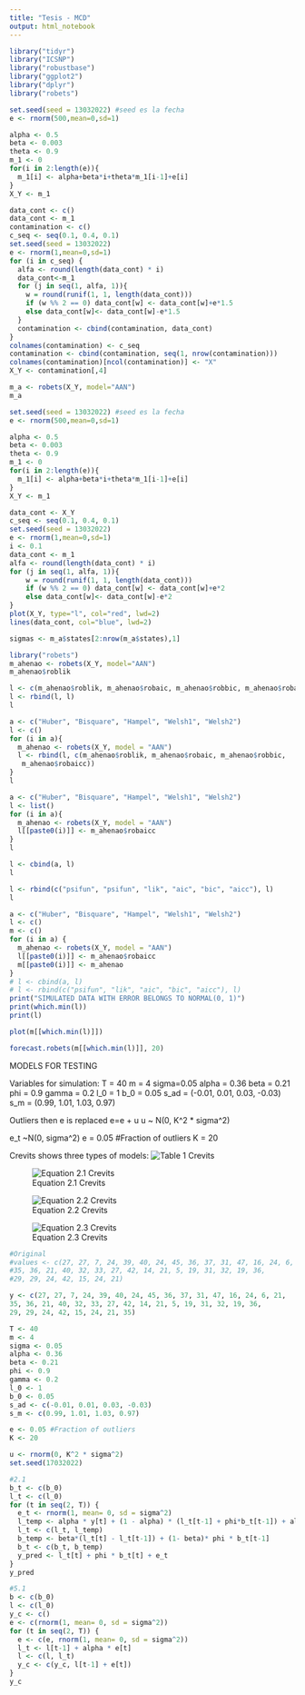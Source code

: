 ```yaml
---
title: "Tesis - MCD"
output: html_notebook
---
```


```r
library("tidyr")
library("ICSNP")
library("robustbase")
library("ggplot2")
library("dplyr")
library("robets")
```


```r
set.seed(seed = 13032022) #seed es la fecha
e <- rnorm(500,mean=0,sd=1)

alpha <- 0.5
beta <- 0.003
theta <- 0.9
m_1 <- 0
for(i in 2:length(e)){
  m_1[i] <- alpha+beta*i+theta*m_1[i-1]+e[i]
}
X_Y <- m_1
```



```r
data_cont <- c()
data_cont <- m_1
contamination <- c()
c_seq <- seq(0.1, 0.4, 0.1)
set.seed(seed = 13032022)
e <- rnorm(1,mean=0,sd=1)
for (i in c_seq) {
  alfa <- round(length(data_cont) * i)
  data_cont<-m_1
  for (j in seq(1, alfa, 1)){
    w = round(runif(1, 1, length(data_cont)))
    if (w %% 2 == 0) data_cont[w] <- data_cont[w]+e*1.5
    else data_cont[w]<- data_cont[w]-e*1.5
  }
  contamination <- cbind(contamination, data_cont)
}
colnames(contamination) <- c_seq
contamination <- cbind(contamination, seq(1, nrow(contamination)))
colnames(contamination)[ncol(contamination)] <- "X"
X_Y <- contamination[,4]
```

```r
m_a <- robets(X_Y, model="AAN")
m_a
```

```r
set.seed(seed = 13032022) #seed es la fecha
e <- rnorm(500,mean=0,sd=1)

alpha <- 0.5
beta <- 0.003
theta <- 0.9
m_1 <- 0
for(i in 2:length(e)){
  m_1[i] <- alpha+beta*i+theta*m_1[i-1]+e[i]
}
X_Y <- m_1

data_cont <- X_Y
c_seq <- seq(0.1, 0.4, 0.1)
set.seed(seed = 13032022)
e <- rnorm(1,mean=0,sd=1)
i <- 0.1
data_cont <- m_1
alfa <- round(length(data_cont) * i)
for (j in seq(1, alfa, 1)){
    w = round(runif(1, 1, length(data_cont)))
    if (w %% 2 == 0) data_cont[w] <- data_cont[w]+e*2
    else data_cont[w]<- data_cont[w]-e*2
}
plot(X_Y, type="l", col="red", lwd=2)
lines(data_cont, col="blue", lwd=2)
```


```r
sigmas <- m_a$states[2:nrow(m_a$states),1]
```



```r
library("robets")
m_ahenao <- robets(X_Y, model="AAN")
m_ahenao$roblik
```   

```r
l <- c(m_ahenao$roblik, m_ahenao$robaic, m_ahenao$robbic, m_ahenao$robaicc)
l <- rbind(l, l)
l
```

```r
a <- c("Huber", "Bisquare", "Hampel", "Welsh1", "Welsh2")
l <- c()
for (i in a){
  m_ahenao <- robets(X_Y, model = "AAN")
  l <- rbind(l, c(m_ahenao$roblik, m_ahenao$robaic, m_ahenao$robbic,
   m_ahenao$robaicc))
}
l
```

```r
a <- c("Huber", "Bisquare", "Hampel", "Welsh1", "Welsh2")
l <- list()
for (i in a){
  m_ahenao <- robets(X_Y, model = "AAN")
  l[[paste0(i)]] <- m_ahenao$robaicc
}
l
```

```r
l <- cbind(a, l)
l
```

```r
l <- rbind(c("psifun", "psifun", "lik", "aic", "bic", "aicc"), l)
l
```

```r
a <- c("Huber", "Bisquare", "Hampel", "Welsh1", "Welsh2")
l <- c()
m <- c()
for (i in a) {
  m_ahenao <- robets(X_Y, model = "AAN")
  l[[paste0(i)]] <- m_ahenao$robaicc
  m[[paste0(i)]] <- m_ahenao
}
# l <- cbind(a, l)
# l <- rbind(c("psifun", "lik", "aic", "bic", "aicc"), l)
print("SIMULATED DATA WITH ERROR BELONGS TO NORMAL(0, 1)")
print(which.min(l))
print(l)
```
```r
plot(m[[which.min(l)]])
```


```r
forecast.robets(m[[which.min(l)]], 20)
```




MODELS FOR TESTING

Variables for simulation:
T = 40
m = 4
sigma=0.05
alpha = 0.36
beta = 0.21
phi = 0.9
gamma = 0.2
l_0 = 1
b_0 = 0.05
s_ad = (-0.01, 0.01, 0.03, -0.03)
s_m = (0.99, 1.01, 1.03, 0.97)

Outliers then e is replaced e=e + u
u ~ N(0, K^2 * sigma^2)

e_t ~N(0, sigma^2)
e = 0.05 #Fraction of outliers
K = 20

Crevits shows three types of models:
![Table 1 Crevits](Table1.png)

![Equation 2.1 Crevits](eq2-1.png)

![Equation 2.2 Crevits](eq2-2.png)


![Equation 2.3 Crevits](eq2-3.png)
```r
#Original
#values <- c(27, 27, 7, 24, 39, 40, 24, 45, 36, 37, 31, 47, 16, 24, 6, 21,
#35, 36, 21, 40, 32, 33, 27, 42, 14, 21, 5, 19, 31, 32, 19, 36,
#29, 29, 24, 42, 15, 24, 21)

y <- c(27, 27, 7, 24, 39, 40, 24, 45, 36, 37, 31, 47, 16, 24, 6, 21,
35, 36, 21, 40, 32, 33, 27, 42, 14, 21, 5, 19, 31, 32, 19, 36,
29, 29, 24, 42, 15, 24, 21, 35)

T <- 40
m <- 4
sigma <- 0.05
alpha <- 0.36
beta <- 0.21
phi <- 0.9
gamma <- 0.2
l_0 <- 1
b_0 <- 0.05
s_ad <- c(-0.01, 0.01, 0.03, -0.03)
s_m <- c(0.99, 1.01, 1.03, 0.97)

e <- 0.05 #Fraction of outliers
K <- 20

u <- rnorm(0, K^2 * sigma^2)
set.seed(17032022)
```

```r
#2.1
b_t <- c(b_0)
l_t <- c(l_0)
for (t in seq(2, T)) {
  e_t <- rnorm(1, mean= 0, sd = sigma^2)
  l_temp <- alpha * y[t] + (1 - alpha) * (l_t[t-1] + phi*b_t[t-1]) + alpha * e_t
  l_t <- c(l_t, l_temp)
  b_temp <- beta*(l_t[t] - l_t[t-1]) + (1- beta)* phi * b_t[t-1]
  b_t <- c(b_t, b_temp)
  y_pred <- l_t[t] + phi * b_t[t] + e_t
}
y_pred
```


```r
#5.1
b <- c(b_0)
l <- c(l_0)
y_c <- c()
e <- c(rnorm(1, mean= 0, sd = sigma^2))
for (t in seq(2, T)) {
  e <- c(e, rnorm(1, mean= 0, sd = sigma^2))
  l_t <- l[t-1] + alpha * e[t]
  l <- c(l, l_t)
  y_c <- c(y_c, l[t-1] + e[t])
}
y_c
```



